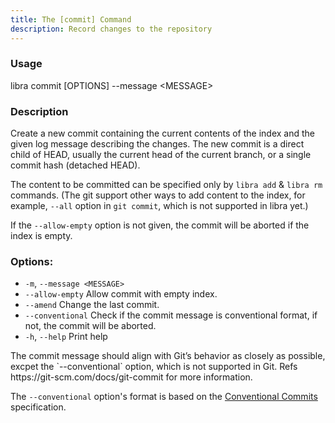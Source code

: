 ```yaml
---
title: The [commit] Command
description: Record changes to the repository
---
```


### Usage

libra commit [OPTIONS] --message \<MESSAGE\>

### Description

Create a new commit containing the current contents of the index and the given log message describing the changes. The new commit is a direct child of HEAD, usually the current head of the current branch, or a single commit hash (detached HEAD).

The content to be committed can be specified only by `libra add` & `libra rm` commands. (The git support other ways to add content to the index, for example, `--all` option in `git commit`, which is not supported in libra yet.)

If the `--allow-empty` option is not given, the commit will be aborted if the index is empty.

### Options:

-   `-m`, `--message <MESSAGE>`
-   `--allow-empty`
    Allow commit with empty index.
-   `--amend`
    Change the last commit.
-   `--conventional`
    Check if the commit message is conventional format, if not, the commit will be aborted.
-   `-h`, `--help` Print help

<Note type="note" title="Note">
The commit message should align with Git’s behavior as closely as possible, excpet the `--conventional` option, which is not supported in Git. Refs https://git-scm.com/docs/git-commit for more information.

The `--conventional` option's format is based on the [Conventional Commits](https://www.conventionalcommits.org/en/v1.0.0/) specification.

</Note>
